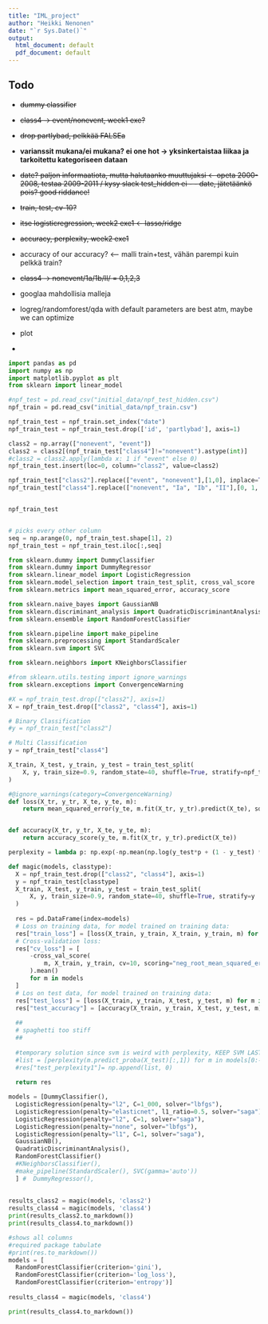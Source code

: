 ```yaml
---
title: "IML_project"
author: "Heikki Nenonen"
date: "`r Sys.Date()`"
output:
  html_document: default
  pdf_document: default
---
```


## Todo

-   ~~dummy classifier~~

-   ~~class4 -\> event/nonevent, week1 exe?~~

-   ~~drop partlybad, pelkkää FALSEa~~

-   **varianssit mukana/ei mukana? ei one hot -\> yksinkertaistaa liikaa ja tarkoitettu kategoriseen dataan**

-   ~~date? paljon informaatiota, mutta halutaanko muuttujaksi \<- opeta 2000-2008, testaa 2009-2011 / kysy slack test_hidden ei - - date, jätetäänkö pois? good riddance!~~

-   ~~train, test, cv-10?~~

-   ~~itse logisticregression, week2 exe1 \<- lasso/ridge~~

-   ~~accuracy, perplexity, week2 exe1~~

-   accuracy of our accuracy? \<-- malli train+test, vähän parempi kuin pelkkä train?

-   ~~class4 -\> nonevent/1a/1b/II/ = 0,1,2,3~~

-   googlaa mahdollisia malleja

-   logreg/randomforest/qda with default parameters are best atm, maybe we can optimize

-   plot

-   

```python
import pandas as pd
import numpy as np
import matplotlib.pyplot as plt
from sklearn import linear_model

#npf_test = pd.read_csv("initial_data/npf_test_hidden.csv")
npf_train = pd.read_csv("initial_data/npf_train.csv")


```

```python

npf_train_test = npf_train.set_index("date")
npf_train_test = npf_train_test.drop(['id', 'partlybad'], axis=1)

class2 = np.array(["nonevent", "event"])
class2 = class2[(npf_train_test["class4"]!="nonevent").astype(int)]
#class2 = class2.apply(lambda x: 1 if "event" else 0)
npf_train_test.insert(loc=0, column="class2", value=class2)

npf_train_test["class2"].replace(["event", "nonevent"],[1,0], inplace=True)
npf_train_test["class4"].replace(["nonevent", "Ia", "Ib", "II"],[0, 1, 2, 3], inplace=True)


npf_train_test
```

```python

```

```python
# picks every other column
seq = np.arange(0, npf_train_test.shape[1], 2)
npf_train_test = npf_train_test.iloc[:,seq]
```

```python
from sklearn.dummy import DummyClassifier
from sklearn.dummy import DummyRegressor
from sklearn.linear_model import LogisticRegression 
from sklearn.model_selection import train_test_split, cross_val_score
from sklearn.metrics import mean_squared_error, accuracy_score

from sklearn.naive_bayes import GaussianNB
from sklearn.discriminant_analysis import QuadraticDiscriminantAnalysis
from sklearn.ensemble import RandomForestClassifier

from sklearn.pipeline import make_pipeline
from sklearn.preprocessing import StandardScaler
from sklearn.svm import SVC

from sklearn.neighbors import KNeighborsClassifier

#from sklearn.utils.testing import ignore_warnings
from sklearn.exceptions import ConvergenceWarning
```

```python
#X = npf_train_test.drop(["class2"], axis=1)
X = npf_train_test.drop(["class2", "class4"], axis=1)

# Binary Classification 
#y = npf_train_test["class2"]

# Multi Classification
y = npf_train_test["class4"]

X_train, X_test, y_train, y_test = train_test_split(
    X, y, train_size=0.9, random_state=40, shuffle=True, stratify=npf_train_test["class4"]
)

```

```python
#@ignore_warnings(category=ConvergenceWarning)
def loss(X_tr, y_tr, X_te, y_te, m):
    return mean_squared_error(y_te, m.fit(X_tr, y_tr).predict(X_te), squared=False)


def accuracy(X_tr, y_tr, X_te, y_te, m):
    return accuracy_score(y_te, m.fit(X_tr, y_tr).predict(X_te))

perplexity = lambda p: np.exp(-np.mean(np.log(y_test*p + (1 - y_test) * (1 - p))))
```

```python

def magic(models, classtype):
  X = npf_train_test.drop(["class2", "class4"], axis=1)
  y = npf_train_test[classtype]
  X_train, X_test, y_train, y_test = train_test_split(
      X, y, train_size=0.9, random_state=40, shuffle=True, stratify=y
  )
  
  res = pd.DataFrame(index=models)
  # Loss on training data, for model trained on training data:
  res["train_loss"] = [loss(X_train, y_train, X_train, y_train, m) for m in models]
  # Cross-validation loss:
  res["cv_loss"] = [
      -cross_val_score(
          m, X_train, y_train, cv=10, scoring="neg_root_mean_squared_error"
      ).mean()
      for m in models
  ]
  # Los on test data, for model trained on training data:
  res["test_loss"] = [loss(X_train, y_train, X_test, y_test, m) for m in models]
  res["test_accuracy"] = [accuracy(X_train, y_train, X_test, y_test, m) for m in models]
  
  ##
  # spaghetti too stiff
  ##
  
  #temporary solution since svm is weird with perplexity, KEEP SVM LAST!!
  #list = [perplexity(m.predict_proba(X_test)[:,1]) for m in models[0:-1]]
  #res["test_perplexity1"]= np.append(list, 0)
  
  return res

```

```python

models = [DummyClassifier(), 
  LogisticRegression(penalty="l2", C=1_000, solver="lbfgs"), 
  LogisticRegression(penalty="elasticnet", l1_ratio=0.5, solver="saga"), 
  LogisticRegression(penalty="l2", C=1, solver="saga"), 
  LogisticRegression(penalty="none", solver="lbfgs"), 
  LogisticRegression(penalty="l1", C=1, solver="saga"),
  GaussianNB(),
  QuadraticDiscriminantAnalysis(),
  RandomForestClassifier()
  #KNeighborsClassifier(),
  #make_pipeline(StandardScaler(), SVC(gamma='auto'))
  ] #  DummyRegressor(),
  
  
results_class2 = magic(models, 'class2')
results_class4 = magic(models, 'class4')
print(results_class2.to_markdown())
print(results_class4.to_markdown())
```

```python
#shows all columns 
#required package tabulate 
#print(res.to_markdown())
models = [  
  RandomForestClassifier(criterion='gini'),
  RandomForestClassifier(criterion='log_loss'),
  RandomForestClassifier(criterion='entropy')]
  
results_class4 = magic(models, 'class4')


```

```python

print(results_class4.to_markdown())

```
